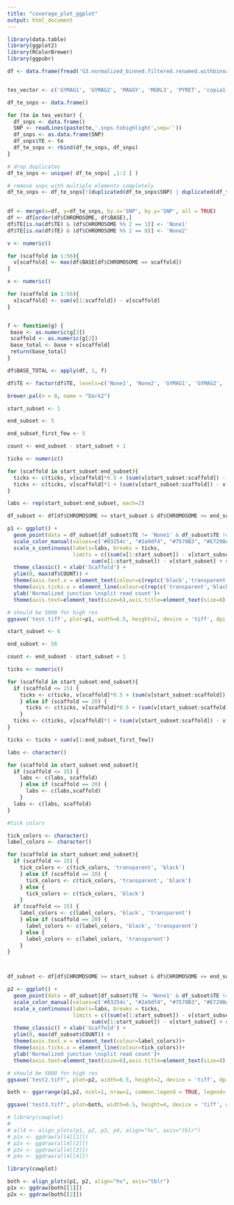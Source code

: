 ```yaml
---
title: "coverage_plot_ggplot"
output: html_document
---
```


```r
library(data.table)
library(ggplot2)
library(RColorBrewer)
library(ggpubr)

```

```r

df <- data.frame(fread('G3.normalized_binned.filtered.renamed.withbinnames.table'))


tes_vector <- c('GYMAG1', 'GYMAG2', 'MAGGY', 'MGRL3', 'PYRET', 'copia1')

df_te_snps <- data.frame()

for (te in tes_vector) {
  df_snps <- data.frame()
  SNP <- readLines(paste(te,'.snps.tohighlight',sep=''))
  df_snps <- as.data.frame(SNP)
  df_snps$TE <- te
  df_te_snps <- rbind(df_te_snps, df_snps)
}

# drop duplicates
df_te_snps <- unique( df_te_snps[ ,1:2 ] )

# remove snps with multiple elements completely
df_te_snps <- df_te_snps[!(duplicated(df_te_snps$SNP) | duplicated(df_te_snps$SNP, fromLast = TRUE)),]
  

df <- merge(x=df, y=df_te_snps, by.x='SNP', by.y='SNP', all = TRUE)
df <- df[order(df$CHROMOSOME, df$BASE),]
df$TE[is.na(df$TE) & (df$CHROMOSOME %% 2 == 1)] <- 'None1'
df$TE[is.na(df$TE) & (df$CHROMOSOME %% 2 == 0)] <- 'None2'

```

```r

v <- numeric()

for (scaffold in 1:56){
  v[scaffold] <- max(df$BASE[df$CHROMOSOME == scaffold])
}

x <- numeric()

for (scaffold in 1:56){
  x[scaffold] <- sum(v[1:scaffold]) - v[scaffold]
}


f <- function(g) {
 base <- as.numeric(g[3])
 scaffold <- as.numeric(g[2])
 base_total <- base + x[scaffold]
 return(base_total)
}

df$BASE_TOTAL <- apply(df, 1, f)

df$TE <- factor(df$TE, levels=c('None1', 'None2', 'GYMAG1', 'GYMAG2', 'MAGGY', 'MGRL3', 'PYRET', 'copia1'))

```

```r
brewer.pal(n = 8, name = "Dark2")
```


```r

start_subset <- 1

end_subset <- 5

end_subset_first_few <- 5

count <- end_subset - start_subset + 1

ticks <- numeric()

for (scaffold in start_subset:end_subset){
  ticks <- c(ticks, v[scaffold]*0.5 + (sum(v[start_subset:scaffold]) - v[scaffold]))
  ticks <- c(ticks, v[scaffold]*1 + (sum(v[start_subset:scaffold]) - v[scaffold]))
}

labs <- rep(start_subset:end_subset, each=2)

df_subset <- df[df$CHROMOSOME >= start_subset & df$CHROMOSOME <= end_subset,]

p1 <- ggplot() + 
  geom_point(data = df_subset[df_subset$TE != 'None1' & df_subset$TE != 'None2',], aes(x=BASE_TOTAL, y=COUNT,color=TE), size=0.1)+
  scale_color_manual(values=c('#03254c', "#2a9df4", "#7570B3", "#E7298A", "#66A61E", "#E6AB02"))+
  scale_x_continuous(labels=labs, breaks = ticks,
                     limits = c((sum(v[1:start_subset]) - v[start_subset]),
                           sum(v[1:start_subset]) - v[start_subset] + sum(v[1:end_subset_first_few]))) + 
  theme_classic() + xlab('Scaffold') +
  ylim(0, max(df$COUNT)) +
  theme(axis.text.x = element_text(colour=c(rep(c('black','transparent'),count))))+
  theme(axis.ticks.x = element_line(colour=c(rep(c('transparent','black'),count))))+
  ylab('Normalized junction \nsplit read count')+
  theme(axis.text=element_text(size=6),axis.title=element_text(size=8) , legend.title=element_blank(), legend.position = 'bottom', legend.text=element_text(size=6)) + guides(colour = guide_legend(override.aes = list(size=2)))

# should be 5000 for high res
ggsave('test.tiff', plot=p1, width=6.5, height=2, device = 'tiff', dpi = 1000)

```
```r
start_subset <- 6

end_subset <- 56

count <- end_subset - start_subset + 1

ticks <- numeric()

for (scaffold in start_subset:end_subset){
  if (scaffold <= 15) {
    ticks <- c(ticks, v[scaffold]*0.5 + (sum(v[start_subset:scaffold]) - v[scaffold]))
    } else if (scaffold == 20) {
      ticks <- c(ticks, v[scaffold]*0.5 + (sum(v[start_subset:scaffold]) - v[scaffold]))
    } 
  ticks <- c(ticks, v[scaffold]*1 + (sum(v[start_subset:scaffold]) - v[scaffold]))
}

ticks <- ticks + sum(v[1:end_subset_first_few])

labs <- character()

for (scaffold in start_subset:end_subset){
  if (scaffold <= 15) {
    labs <- c(labs, scaffold)
    } else if (scaffold == 20) {
      labs <- c(labs,scaffold)
    } 
  labs <- c(labs, scaffold)
}

#tick colors

tick_colors <- character()
label_colors <- character()

for (scaffold in start_subset:end_subset){
  if (scaffold <= 15) {
    tick_colors <- c(tick_colors, 'transparent', 'black')
    } else if (scaffold == 20) {
      tick_colors <- c(tick_colors, 'transparent', 'black')
    } else {
      tick_colors <- c(tick_colors, 'black')
    }
  if (scaffold <= 15) {
    label_colors <- c(label_colors, 'black', 'transparent')
    } else if (scaffold == 20) {
      label_colors <- c(label_colors, 'black', 'transparent')
    } else {
      label_colors <- c(label_colors, 'transparent')
    }
}



df_subset <- df[df$CHROMOSOME >= start_subset & df$CHROMOSOME <= end_subset,]

p2 <- ggplot() + 
  geom_point(data = df_subset[df_subset$TE != 'None1' & df_subset$TE != 'None2',], aes(x=BASE_TOTAL, y=COUNT,color=TE), size=0.1)+
  scale_color_manual(values=c('#03254c', "#2a9df4", "#7570B3", "#E7298A", "#66A61E", "#E6AB02"))+
  scale_x_continuous(labels=labs, breaks = ticks,
                     limits = c((sum(v[1:start_subset]) - v[start_subset]),
                           sum(v[1:start_subset]) - v[start_subset] + sum(v[1:end_subset_first_few]))) + 
  theme_classic() + xlab('Scaffold') +
  ylim(0, max(df_subset$COUNT)) +
  theme(axis.text.x = element_text(colour=label_colors))+
  theme(axis.ticks.x = element_line(colour=tick_colors))+
  ylab('Normalized junction \nsplit read count')+
  theme(axis.text=element_text(size=6),axis.title=element_text(size=8) , legend.title=element_blank(), legend.position = 'bottom', legend.text=element_text(size=6))+ guides(colour = guide_legend(override.aes = list(size=2)))

# should be 5000 for high res
ggsave('test2.tiff', plot=p2, width=6.5, height=2, device = 'tiff', dpi = 1000)

```
```r

both <- ggarrange(p1,p2, ncol=1, nrow=2, common.legend = TRUE, legend='bottom')

ggsave('test3.tiff', plot=both, width=6.5, height=4, device = 'tiff', dpi = 1000)

```


```r

# library(cowplot)
# 
# all4 <- align_plots(p1, p2, p3, p4, align="hv", axis="tblr")
# p1x <- ggdraw(all4[[1]])
# p2x <- ggdraw(all4[[2]])
# p3x <- ggdraw(all4[[3]])
# p4x <- ggdraw(all4[[4]])

library(cowplot)

both <- align_plots(p1, p2, align="hv", axis="tblr")
p1x <- ggdraw(both[[1]])
p2x <- ggdraw(both[[2]])

```

